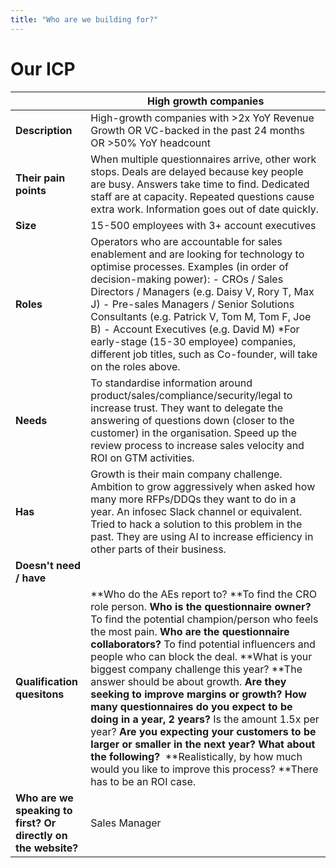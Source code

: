 ```yaml
---
title: "Who are we building for?"
---
```


# Our ICP

|                                                               | High growth companies                                                                                                                                                                                                                                                                                                                                                                                                                                                                                                                                                                                                                                                                                                                                |
| ------------------------------------------------------------- | ---------------------------------------------------------------------------------------------------------------------------------------------------------------------------------------------------------------------------------------------------------------------------------------------------------------------------------------------------------------------------------------------------------------------------------------------------------------------------------------------------------------------------------------------------------------------------------------------------------------------------------------------------------------------------------------------------------------------------------------------------- |
| **Description**                                               | High-growth companies with \>2x YoY Revenue Growth OR VC-backed in the past 24 months OR \>50% YoY headcount                                                                                                                                                                                                                                                                                                                                                                                                                                                                                                                                                                                                                                         |
| **Their pain points**                                         | When multiple questionnaires arrive, other work stops. Deals are delayed because key people are busy. Answers take time to find. Dedicated staff are at capacity. Repeated questions cause extra work. Information goes out of date quickly.                                                                                                                                                                                                                                                                                                                                                                                                                                                                                                         |
| **Size**                                                      | 15-500 employees with 3\+ account executives                                                                                                                                                                                                                                                                                                                                                                                                                                                                                                                                                                                                                                                                                                         |
| **Roles**                                                     | Operators who are accountable for sales enablement and are looking for technology to optimise processes.  Examples (in order of decision-making power):  - CROs / Sales Directors / Managers (e.g. Daisy V, Rory T, Max J) - Pre-sales Managers / Senior Solutions Consultants (e.g. Patrick V, Tom M, Tom F, Joe B) - Account Executives (e.g. David M)  \*For early-stage (15-30 employee) companies, different job titles, such as Co-founder, will take on the roles above.                                                                                                                                                                                                                                                                      |
| **Needs**                                                     | To standardise information around product/sales/compliance/security/legal to increase trust.  They want to delegate the answering of questions down (closer to the customer) in the organisation.  Speed up the review process to increase sales velocity and ROI on GTM activities.                                                                                                                                                                                                                                                                                                                                                                                                                                                                 |
| **Has**                                                       | Growth is their main company challenge.  Ambition to grow aggressively when asked how many more RFPs/DDQs they want to do in a year.  An infosec Slack channel or equivalent.  Tried to hack a solution to this problem in the past.  They are using AI to increase efficiency in other parts of their business.                                                                                                                                                                                                                                                                                                                                                                                                                                     |
| **Doesn't need / have**                                       |                                                                                                                                                                                                                                                                                                                                                                                                                                                                                                                                                                                                                                                                                                                                                      |
| **Qualification quesitons**                                   | **Who do the AEs report to? **To find the CRO role person.  **Who is the questionnaire owner?** To find the potential champion/person who feels the most pain.  **Who are the questionnaire collaborators?** To find potential influencers and people who can block the deal.  **What is your biggest company challenge this year? **The answer should be about growth.  **Are they seeking to improve margins or growth?** **How many questionnaires do you expect to be doing in a year, 2 years?** Is the amount 1.5x per year?   **Are you expecting your customers to be larger or smaller in the next year? What about the following?**    **Realistically, by how much would you like to improve this process? **There has to be an ROI case. |
| **Who are we speaking to first? Or directly on the website?** | Sales Manager                                                                                                                                                                                                                                                                                                                                                                                                                                                                                                                                                                                                                                                                                                                                        |